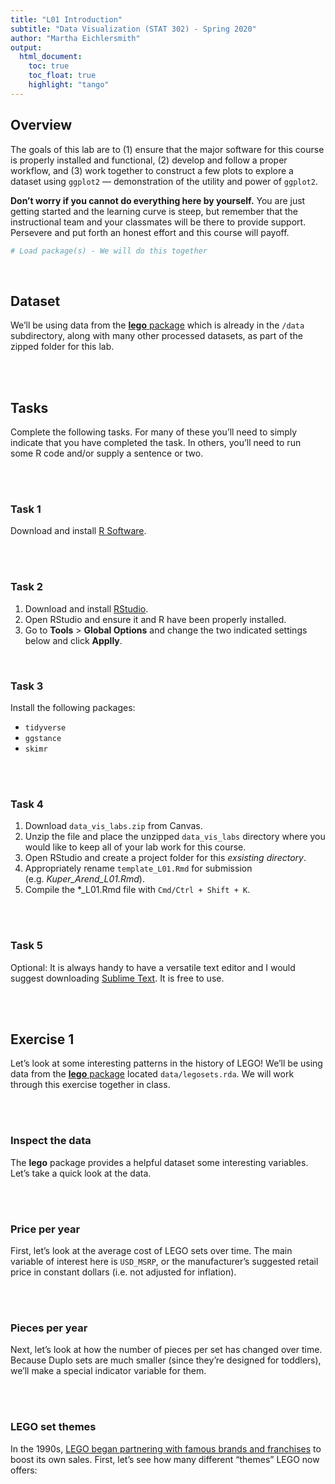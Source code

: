 ```yaml
---
title: "L01 Introduction"
subtitle: "Data Visualization (STAT 302) - Spring 2020" 
author: "Martha Eichlersmith"
output:
  html_document:
    toc: true
    toc_float: true
    highlight: "tango"
---
```


## Overview

The goals of this lab are to (1) ensure that the major software for this course is properly installed and functional, (2) develop and follow a proper workflow, and (3) work together to construct a few plots to explore a dataset using `ggplot2` --- demonstration of the utility and power of `ggplot2`. 

**Don't worry if you cannot do everything here by yourself.** You are just getting started and the learning curve is steep, but remember that the instructional team and your classmates will be there to provide support. Persevere and put forth an honest effort and this course will payoff.

```r
# Load package(s) - We will do this together 
```

<br>

## Dataset

We'll be using data from the [**lego** package](https://github.com/seankross/lego) which is already in the `/data` subdirectory, along with many other processed datasets, as part of the zipped folder for this lab. 

<br><br>

## Tasks
Complete the following tasks. For many of these you'll need to simply indicate that you have completed the task. In others, you'll need to run some R code and/or supply a sentence or two.

<br><br>

### Task 1

Download and install [R Software](https://cran.rstudio.com/).

<br><br>

### Task 2

1. Download and install [RStudio](https://www.rstudio.com/products/rstudio/download4/).
2. Open RStudio and ensure it and R have been properly installed. 
3. Go to **Tools** > **Global Options** and change the two indicated settings below and click **Applly**.

<!-- ![](screen_shot/rstudio-workspace.png) --> 

<br>

### Task 3
Install the following packages:

- `tidyverse`
- `ggstance`
- `skimr`

<br><br>

### Task 4

1. Download `data_vis_labs.zip` from Canvas. 
2. Unzip the file and place the unzipped `data_vis_labs` directory where you would like to keep all of your lab work for this course.
3. Open RStudio and create a project folder for this *exsisting directory*.  
4. Appropriately rename `template_L01.Rmd` for submission (e.g. *Kuper_Arend_L01.Rmd*).
5. Compile the *_L01.Rmd file with `Cmd/Ctrl + Shift + K`.

<br><br>

### Task 5 
Optional: It is always handy to have a versatile text editor and I would suggest downloading [Sublime Text](https://www.sublimetext.com/). It is free to use.

<br><br>

## Exercise 1

Let's look at some interesting patterns in the history of LEGO! We'll be using data from the [**lego** package](https://github.com/seankross/lego) located `data/legosets.rda`. We will work through this exercise together in class.

<br><br>

### Inspect the data

The **lego** package provides a helpful dataset some interesting variables. Let's take a quick look at the data.

<br><br>

### Price per year

First, let's look at the average cost of LEGO sets over time. The main variable of interest here is `USD_MSRP`, or the manufacturer's suggested retail price in constant dollars (i.e. not adjusted for inflation).

<br><br>

### Pieces per year

Next, let’s look at how the number of pieces per set has changed over time. Because Duplo sets are much smaller (since they’re designed for toddlers), we’ll make a special indicator variable for them.

<br><br>

### LEGO set themes

In the 1990s, [LEGO began partnering with famous brands and franchises](https://www.cnbc.com/2018/04/27/lego-marketing-strategy-made-it-world-favorite-toy-brand.html) to boost its own sales. First, let's see how many different "themes" LEGO now offers:

